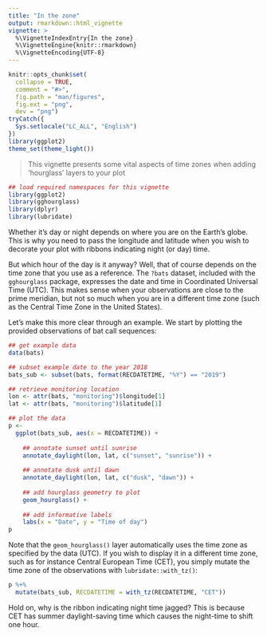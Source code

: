 ```yaml
---
title: "In the zone"
output: rmarkdown::html_vignette
vignette: >
  %\VignetteIndexEntry{In the zone}
  %\VignetteEngine{knitr::rmarkdown}
  %\VignetteEncoding{UTF-8}
---
```


```r
knitr::opts_chunk$set(
  collapse = TRUE,
  comment = "#>",
  fig.path = "man/figures",
  fig.ext = "png",
  dev = "png")
tryCatch({
  Sys.setlocale("LC_ALL", "English")
})
library(ggplot2)
theme_set(theme_light())
```

> This vignette presents some vital aspects of time zones when adding
'hourglass' layers to your plot

```r
## load required namespaces for this vignette
library(ggplot2)
library(gghourglass)
library(dplyr)
library(lubridate)
```

Whether it's day or night depends on where you are on the Earth's globe.
This is why you need to pass the longitude and latitude when you
wish to decorate your plot with ribbons indicating night (or day) time.

But which hour of the day is it anyway? Well, that of course depends on
the time zone that you use as a reference. The `?bats` dataset, included
with the `gghourglass` package, expresses the date and time in Coordinated
Universal Time (UTC). This makes sense when your observations are close to
the prime meridian, but not so much when you are in a different time zone
(such as the Central Time Zone in the United States).

Let's make this more clear through an example. We start by plotting the provided observations
of bat call sequences:

```r
## get example data
data(bats)

## subset example date to the year 2018
bats_sub <- subset(bats, format(RECDATETIME, "%Y") == "2019")

## retrieve monitoring location
lon <- attr(bats, "monitoring")$longitude[1]
lat <- attr(bats, "monitoring")$latitude[1]

## plot the data
p <-
  ggplot(bats_sub, aes(x = RECDATETIME)) +
  
    ## annotate sunset until sunrise
    annotate_daylight(lon, lat, c("sunset", "sunrise")) +
  
    ## annotate dusk until dawn
    annotate_daylight(lon, lat, c("dusk", "dawn")) +
  
    ## add hourglass geometry to plot
    geom_hourglass() +
  
    ## add informative labels
    labs(x = "Date", y = "Time of day")
p
```

Note that the `geom_hourglass()` layer automatically uses the time zone as
specified by the data (UTC). If you wish to display it in a different time
zone, such as for instance Central European Time (CET), you simply mutate
the time zone of the observations with `lubridate::with_tz()`:

```r
p %+%
  mutate(bats_sub, RECDATETIME = with_tz(RECDATETIME, "CET"))
```

Hold on, why is the ribbon indicating night time jagged? This is because
CET has summer daylight-saving time which causes the night-time to shift
one hour.
